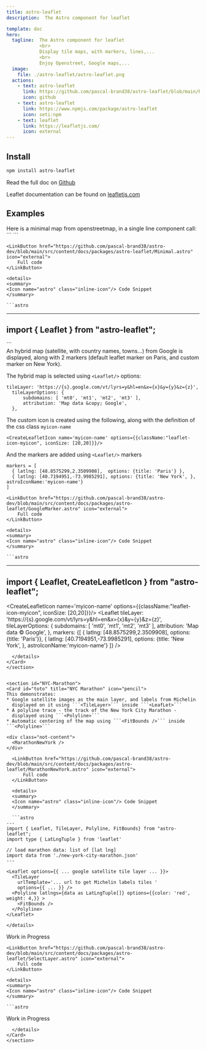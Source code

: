 ```yaml
---
title: astro-leaflet
description:  The Astro component for leaflet

template: doc
hero:
  tagline:  The Astro component for leaflet
            <br>
            Display tile maps, with markers, lines,...
            <br>
            Enjoy Openstreet, Google maps,...
  image:
    file: ./astro-leaflet/astro-leaflet.png
  actions:
    - text: astro-leaflet
      link: https://github.com/pascal-brand38/astro-leaflet/blob/main/README.md
      icon: github
    - text: astro-leaflet
      link: https://www.npmjs.com/package/astro-leaflet
      icon: seti:npm
    - text: leaflet
      link: https://leafletjs.com/
      icon: external
---
```




## Install

```bash
npm install astro-leaflet
```

Read the full doc on
[Github](https://github.com/pascal-brand38/astro-leaflet/blob/main/README.md)

Leaflet documentation can be found on [leafletjs.com](https://www.leafletjs.com/)



## Examples

<section id="minimal">
<Card title="Minimal" icon="pencil">
  Here is a minimal map from openstreetmap, in a single line component call: ``` <Leaflet /> ```


  <div class="not-content">
    <Minimal/>
  </div>

	<LinkButton href="https://github.com/pascal-brand38/astro-dev/blob/main/src/content/docs/packages/astro-leaflet/Minimal.astro" icon="external">
		Full code
	</LinkButton>

	<details>
	<summary>
	<Icon name="astro" class="inline-icon"/> Code Snippet
	</summary>

	```astro
  ---
  import { Leaflet } from "astro-leaflet";
  ---
  <Leaflet />
  ```
	</details>
</Card>
</section>

<section id="google-map-markers">
<Card title="Google Map with Markers" icon="pencil">
  An hybrid map (satellite, with country names, towns...) from Google is displayed, along
  with 2 markers (default leaflet marker on Paris, and custom marker on New York).

  The hybrid map is selected using ```<Leaflet/>``` options:

  ```astro
  tileLayer: 'https://{s}.google.com/vt/lyrs=y&hl=en&x={x}&y={y}&z={z}',
	tileLayerOptions: {
		subdomains: [ 'mt0', 'mt1', 'mt2', 'mt3' ],
		attribution: 'Map data &copy; Google',
	},
  ```

  The custom icon is created using the following, along with the definition
  of the css class ```myicon-name```

  ```astro
  <CreateLeafletIcon name='myicon-name' options={{className:"leaflet-icon-myicon", iconSize: [20,20]}}/>
  ```

  And the markers are added using ```<Leaflet/>``` markers

  ```astro
  markers = [
    { latlng: [48.8575299,2.3509908],  options: {title: 'Paris'} },
    { latlng: [40.7194951,-73.9985291], options: {title: 'New York', }, astroIconName:'myicon-name'}
  ]
  ```

  <div class="not-content">
    <GoogleMarker/>
  </div>

	<LinkButton href="https://github.com/pascal-brand38/astro-dev/blob/main/src/content/docs/packages/astro-leaflet/GoogleMarker.astro" icon="external">
		Full code
	</LinkButton>

	<details>
	<summary>
	<Icon name="astro" class="inline-icon"/> Code Snippet
	</summary>

	```astro
  ---
  import { Leaflet, CreateLeafletIcon } from "astro-leaflet";
  ---
  <CreateLeafletIcon name='myicon-name' options={{className:"leaflet-icon-myicon", iconSize: [20,20]}}/>
  <Leaflet
    tileLayer: 'https://{s}.google.com/vt/lyrs=y&hl=en&x={x}&y={y}&z={z}',
    tileLayerOptions: {
      subdomains: [ 'mt0', 'mt1', 'mt2', 'mt3' ],
      attribution: 'Map data &copy; Google',
    },
    markers: {[
      { latlng: [48.8575299,2.3509908], options: {title: 'Paris'}},
      { latlng: [40.7194951,-73.9985291], options: {title: 'New York', }, astroIconName:'myicon-name'}
    ]}
  />

  <style is:global>
    /* class definition used to define the custom icon */
    .leaflet-icon-myicon {
      background:red;
      border:5px solid rgba(255,255,255,0.5);
      border-radius:50%;
    }
  </style>
  ```
	</details>
</Card>
</section>


<section id="NYC-Marathon">
<Card id="toto" title="NYC Marathon" icon="pencil">
  This demonstrates:
  * Google satellite images as the main layer, and labels from Michelin
    displayed on it using ```<TileLayer>``` inside ```<LeafLet>```
  * A polyline trace - the track of the New York City Marathon -
    displayed using ```<Polyline>```
  * Automatic centering of the map using ```<FitBounds />``` inside ```<Polyline>```

  <div class="not-content">
    <MarathonNewYork />
  </div>

	<LinkButton href="https://github.com/pascal-brand38/astro-dev/blob/main/src/content/docs/packages/astro-leaflet/MarathonNewYork.astro" icon="external">
		Full code
	</LinkButton>

	<details>
	<summary>
	<Icon name="astro" class="inline-icon"/> Code Snippet
	</summary>

	```astro
  ---
  import { Leaflet, TileLayer, Polyline, FitBounds} from "astro-leaflet";
  import type { LatLngTuple } from 'leaflet'

  // load marathon data: list of [lat lng]
  import data from './new-york-city-marathon.json'
  ---

  <Leaflet options={{ ... google satellite tile layer ... }}>
    <TileLayer
      urlTemplate='... url to get Michelin labels tiles '
      options={{ ... }} />
    <Polyline latlngs={data as LatLngTuple[]} options={{color: 'red', weight: 4,}} >
      <FitBounds />
    </Polyline>
  </Leaflet>
  ```
	</details>
</Card>
</section>

<section id="SelectLayer">
<Card title="Select Layer" icon="pencil">
  Work in Progress


  <div class="not-content">
    <SelectLayer/>
  </div>

	<LinkButton href="https://github.com/pascal-brand38/astro-dev/blob/main/src/content/docs/packages/astro-leaflet/SelectLayer.astro" icon="external">
		Full code
	</LinkButton>

	<details>
	<summary>
	<Icon name="astro" class="inline-icon"/> Code Snippet
	</summary>

	```astro
  Work in Progress
  ```
	</details>
</Card>
</section>

